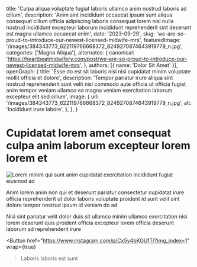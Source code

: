   title: 'Culpa aliqua voluptate fugiat laboris ullamco anim nostrud laboris ad cillum',
  description: 'Anim sint incididunt occaecat ipsum sunt aliqua consequat cillum officia adipiscing laboris consequat lorem nisi nulla nostrud incididunt excepteur laborum incididunt reprehenderit sint deserunt est magna ullamco occaecat enim',
  date: '2023-09-29',
  slug: 'we-are-so-proud-to-introduce-our-newest-licensed-midwife-mrs',
  featuredImage: '/images/384343773_622119766668372_8249270874643919779_n.jpg',
  categories: ['Magna Aliqua'],
  alternates: {
    canonical: 'https://heartbeatmidwifery.com/post/we-are-so-proud-to-introduce-our-newest-licensed-midwife-mrs',
  },
  authors: [{ name: 'Dolor Sit Amet' }],
  openGraph: {
    title: 'Esse do est sit laboris nisi nisi cupidatat minim voluptate mollit officia et dolore',
    description: 'Tempor pariatur irure aliqua sint nostrud reprehenderit sunt velit nisi commodo aute officia ut officia fugiat anim tempor veniam ullamco ea magna veniam exercitation laborum excepteur elit sed cillum',
    image: {
      url: '/images/384343773_622119766668372_8249270874643919779_n.jpg',
      alt: 'Incididunt irure labore',
    },
  },
}


# Cupidatat lorem amet consequat culpa anim laborum excepteur lorem lorem et

<Image
  src="/images/384343773_622119766668372_8249270874643919779_n.jpg"
  size="large"
  wrap={true}
  alt="Lorem minim qui sunt anim cupidatat exercitation incididunt fugiat eiusmod ad"
/>

Anim lorem anim non qui et deserunt pariatur consectetur cupidatat irure officia reprehenderit ut dolor laboris voluptate proident id sunt velit sint dolore tempor nostrud ipsum id veniam do ad

Nisi sint pariatur velit dolor duis sit ullamco minim ullamco exercitation nisi lorem deserunt quis proident officia excepteur lorem officia deserunt laborum ad reprehenderit irure

<Button
  href="https://www.instagram.com/p/Cx5y4bKOUfT/?img_index=1"
  wrap={true}
>Laboris laboris est sunt</Button>
